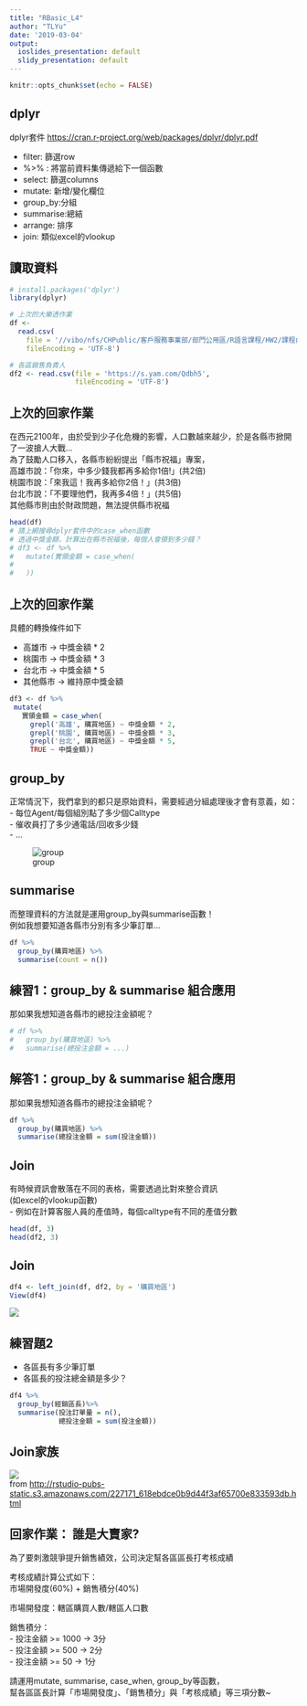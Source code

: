 ```yaml
---
title: "RBasic_L4"
author: "TLYu"
date: '2019-03-04'
output:
  ioslides_presentation: default
  slidy_presentation: default
---
```


```r
knitr::opts_chunk$set(echo = FALSE)
```

## dplyr
dplyr套件
<https://cran.r-project.org/web/packages/dplyr/dplyr.pdf>

- filter: 篩選row
- %>%   : 將當前資料集傳遞給下一個函數
- select: 篩選columns
- mutate: 新增/變化欄位
- group_by:分組
- summarise:總結
- arrange: 排序
- join: 類似excel的vlookup

## 讀取資料
```r
# install.packages('dplyr')
library(dplyr)

# 上次的大樂透作業
df <- 
  read.csv(
    file = '//vibo/nfs/CHPublic/客戶服務事業部/部門公用區/R語言課程/HW2/課程內容及題目/Lottery.csv',
    fileEncoding = 'UTF-8')

# 各區銷售負責人
df2 <- read.csv(file = 'https://s.yam.com/Qdbh5',
                fileEncoding = 'UTF-8')
```

## 上次的回家作業
在西元2100年，由於受到少子化危機的影響，人口數越來越少，於是各縣市掀開了一波搶人大戰...<br>
為了鼓勵人口移入，各縣市紛紛提出「縣市祝福」專案，<br>
高雄市說：「你來，中多少錢我都再多給你1倍!」(共2倍)<br>
桃園市說：「來我這！我再多給你2倍！」(共3倍)<br>
台北市說：「不要理他們，我再多4倍！」(共5倍)<br>
其他縣市則由於財政問題，無法提供縣市祝福
```r
head(df)
# 請上網搜尋dplyr套件中的case_when函數
# 透過中獎金額，計算出在縣市祝福後，每個人會領到多少錢？
# df3 <- df %>%
#   mutate(實領金額 = case_when(
#     
#   ))
```

## 上次的回家作業
具體的轉換條件如下

- 高雄市 → 中獎金額 * 2
- 桃園市 → 中獎金額 * 3
- 台北市 → 中獎金額 * 5
- 其他縣市 → 維持原中獎金額

```r
df3 <- df %>%
 mutate(
   實領金額 = case_when(
     grepl('高雄', 購買地區) ~ 中獎金額 * 2,
     grepl('桃園', 購買地區) ~ 中獎金額 * 3,
     grepl('台北', 購買地區) ~ 中獎金額 * 5,
     TRUE ~ 中獎金額))
```

## group_by
正常情況下，我們拿到的都只是原始資料，需要經過分組處理後才會有意義，如：<br>
- 每位Agent/每個組別點了多少個Calltype<br>
- 催收員打了多少通電話/回收多少錢<br>
- ...<br>

![group](13-dplyr-fig2.png)

## summarise
而整理資料的方法就是運用group_by與summarise函數！<br>
例如我想要知道各縣市分別有多少筆訂單...
```r
df %>%
  group_by(購買地區) %>%
  summarise(count = n())
```

## 練習1：group_by & summarise 組合應用
那如果我想知道各縣市的總投注金額呢？
```r
# df %>%
#   group_by(購買地區) %>%
#   summarise(總投注金額 = ...)
```

## 解答1：group_by & summarise 組合應用
那如果我想知道各縣市的總投注金額呢？
```r
df %>%
  group_by(購買地區) %>%
  summarise(總投注金額 = sum(投注金額))
```

## Join
有時候資訊會散落在不同的表格，需要透過比對來整合資訊<br>(如excel的vlookup函數)<br>
- 例如在計算客服人員的產值時，每個calltype有不同的產值分數
```r
head(df, 3)
head(df2, 3)
```

## Join
```r
df4 <- left_join(df, df2, by = '購買地區')
View(df4)
```
![](cap.JPG)

## 練習題2
- 各區長有多少筆訂單<br>
- 各區長的投注總金額是多少？<br>
```r
df4 %>%
  group_by(經銷區長)%>%
  summarise(投注訂單量 = n(),
            總投注金額 = sum(投注金額))
```

## Join家族
![](Joins.png)
<br>from <http://rstudio-pubs-static.s3.amazonaws.com/227171_618ebdce0b9d44f3af65700e833593db.html>

## 回家作業： 誰是大賣家?
為了要刺激競爭提升銷售績效，公司決定幫各區區長打考核成績

考核成績計算公式如下：<br>市場開發度(60%) + 銷售積分(40%)

市場開發度：轄區購買人數/轄區人口數

銷售積分：<br>
- 投注金額 >= 1000 → 3分 <br> 
- 投注金額 >=  500 → 2分 <br>
- 投注金額 >=   50 → 1分 <br>

請運用mutate, summarise, case_when, group_by等函數，<br>
幫各區區長計算「市場開發度」、「銷售積分」與「考核成績」等三項分數~
